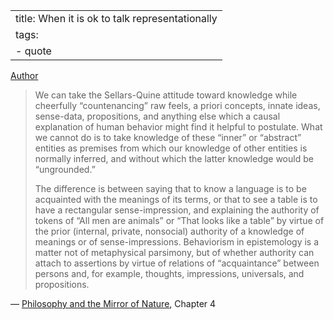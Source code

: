 
---
title: When it is ok to talk representationally
tags:
 - quote
---

[Author](/docs/phil/Richard Rorty.html)


> We can take the Sellars-Quine attitude toward knowledge while cheerfully "countenancing" raw feels, a priori concepts, innate ideas, sense-data, propositions, and anything else which a causal explanation of human behavior might find it helpful to postulate.  What we cannot do is to take knowledge of these "inner" or "abstract" entities as premises from which our knowledge of other entities is normally inferred, and without which the latter knowledge would be "ungrounded."
>
> The difference is between saying that to know a language is to be acquainted with the meanings of its terms, or that to see a table is to have a rectangular sense-impression, and explaining the authority of tokens of "All men are animals" or "That looks like a table" by virtue of the prior (internal, private, nonsocial) authority of a knowledge of meanings or of sense-impressions. Behaviorism in epistemology is a matter not of metaphysical parsimony, but of whether authority can attach to assertions by virtue of relations of "acquaintance" between persons and, for example, thoughts, impressions, universals, and propositions.

 — [Philosophy and the Mirror of Nature](/docs/phil/Philosophy and the Mirror of Nature.html), Chapter 4
